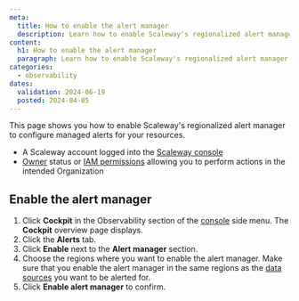 ```yaml
---
meta:
  title: How to enable the alert manager
  description: Learn how to enable Scaleway's regionalized alert manager to configure managed alerts for your resources. Follow the steps to navigate to the Alerts tab, select regions, and confirm the alert manager activation.
content:
  h1: How to enable the alert manager
  paragraph: Learn how to enable Scaleway's regionalized alert manager to configure managed alerts for your resources. Follow the steps to navigate to the Alerts tab, select regions, and confirm the alert manager activation.
categories:
  - observability
dates:
  validation: 2024-06-19
  posted: 2024-04-05
---
```


This page shows you how to enable Scaleway's regionalized alert manager to configure managed alerts for your resources.

<Macro id="requirements" />

  - A Scaleway account logged into the [Scaleway console](https://console.scaleway.com/)
  - [Owner](/identity-and-access-management/iam/concepts/#owner) status or [IAM permissions](/identity-and-access-management/iam/concepts/#permission) allowing you to perform actions in the intended Organization

## Enable the alert manager

1. Click **Cockpit** in the Observability section of the [console](https://console.scaleway.com/) side menu. The **Cockpit** overview page displays.
2. Click the **Alerts** tab.
3. Click **Enable** next to the **Alert manager** section.
4. Choose the regions where you want to enable the alert manager.
        <Message type="important">
         Make sure that you enable the alert manager in the same regions as the [data sources](/observability/cockpit/concepts/#data-sources) you want to be alerted for.
        </Message>
5. Click **Enable alert manager** to confirm.
